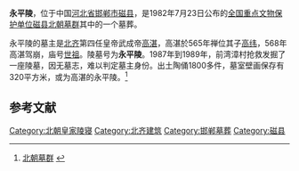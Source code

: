 {{文物保护单位
| 级别 = 全国
| 名称 = [[磁县北朝墓群|磁县北朝墓群]]<br />永平陵
| 编号 = 
| 分类 = 古墓葬
| 时代 = 东魏、北齐
| 所在 = [[河北省|河北省]][[邯郸市|邯郸市]][[磁县|磁县]]
| 登录 = 1982年7月23日
| Cat = 河北全国重点文物保护单位
}}
'''永平陵'''，位于中国[[河北省|河北省]][[邯郸市|邯郸市]][[磁县|磁县]]，是1982年7月23日公布的[[河北全国重点文物保护单位列表|全国重点文物保护单位]][[磁县北朝墓群|磁县北朝墓群]]其中的一个墓葬。

永平陵的墓主是[[北齐|北齐]]第四任皇帝武成帝[[高湛|高湛]]，高湛於565年禅位其子[[高纬|高纬]]，568年高湛驾崩，庙号[[世祖|世祖]]。陵墓号为'''永平陵'''。1987年到1989年，前湾漳村抢救发掘了一座陵墓，因无墓志，难以判定墓主身份。出土陶俑1800多件，墓室壁画保存有320平方米，或为高湛的永平陵。<ref>[http://www.hd.gov.cn/zjhd/wwgj/t20070608_95930.shtml 北朝墓群] {{Wayback|url=http://www.hd.gov.cn/zjhd/wwgj/t20070608_95930.shtml |date=20141204175035 }}</ref>

==参考文献==
{{reflist}}

{{河北全国重点文物保护单位}}
[[Category:北朝皇家陵寝|Category:北朝皇家陵寝]]
[[Category:北齐建筑|Category:北齐建筑]]
[[Category:邯郸墓葬|Category:邯郸墓葬]]
[[Category:磁县|Category:磁县]]